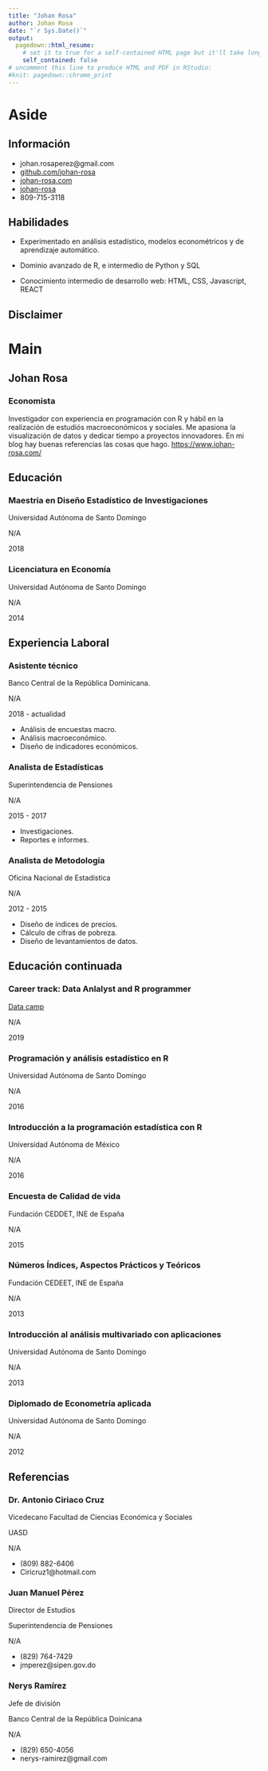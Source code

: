 ---
title: "Johan Rosa"
author: Johan Rosa
date: "`r Sys.Date()`"
output:
  pagedown::html_resume:
    # set it to true for a self-contained HTML page but it'll take longer to render
    self_contained: false
# uncomment this line to produce HTML and PDF in RStudio:
#knit: pagedown::chrome_print
---

Aside
================================================================================

Información {#contact}
--------------------------------------------------------------------------------

- <i class="fa fa-envelope"></i> johan.rosaperez@gmail.com
- <i class="fa fa-github"></i> [github.com/johan-rosa](https://github.com/Johan-rosa)
- <i class="fab fa-blogger"></i> [johan-rosa.com](https://www.johan-rosa.com)
- <i class="fab fa-stack-overflow"></i> [johan-rosa](https://stackoverflow.com/users/10266675/johan-rosa)
- <i class="fa fa-phone"></i> 809-715-3118


Habilidades {#skills}
--------------------------------------------------------------------------------

- Experimentado en análisis estadístico, modelos econométricos y de aprendizaje automático.

- Dominio avanzado de R, e intermedio de Python y SQL

- Conocimiento intermedio de desarrollo web: HTML, CSS, Javascript, REACT


Disclaimer {#disclaimer}
--------------------------------------------------------------------------------




Main
================================================================================

Johan Rosa {#title}
--------------------------------------------------------------------------------

### Economista

Investigador con experiencia en programación con R y hábil en la realización de estudiós macroeconómicos y sociales. Me apasiona la visualización de datos y dedicar tiempo a proyectos innovadores. En mi blog hay buenas referencias las cosas que hago. [https://www.johan-rosa.com/](https://www.johan-rosa.com/)


Educación {data-icon=graduation-cap data-concise=true}
--------------------------------------------------------------------------------

### Maestría en Diseño Estadístico de Investigaciones

Universidad Autónoma de Santo Domingo

N/A

2018

### Licenciatura en Economía

Universidad Autónoma de Santo Domingo

N/A

2014


Experiencia Laboral {data-icon=suitcase}
--------------------------------------------------------------------------------

### Asistente técnico

Banco Central de la República Dominicana.

N/A

2018 - actualidad

::: concise
- Análisis de encuestas macro. 
- Análisis macroeconómico.
- Diseño de indicadores económicos.
:::

### Analista de Estadísticas

Superintendencia de Pensiones

N/A

2015 - 2017

::: concise
- Investigaciones. 
- Reportes e informes.
:::

### Analista de Metodología 

Oficina Nacional de Estadística

N/A

2012 - 2015

::: concise
- Diseño de índices de precios. 
- Cálculo de cifras de pobreza.
- Diseño de levantamientos de datos.
:::

Educación continuada {data-icon=file}
--------------------------------------------------------------------------------

### Career track: Data Anlalyst and R programmer

[Data camp](https://www.datacamp.com/profile/johanrosaperez)

N/A

2019

### Programación y análisis estadístico en R

Universidad Autónoma de Santo Domingo

N/A

2016

### Introducción a la programación estadística con R

Universidad Autónoma de México

N/A

2016

### Encuesta de Calidad de vida

Fundación CEDDET, INE de España

N/A

2015

### Números Índices, Aspectos Prácticos y Teóricos

Fundación CEDEET, INE de España

N/A

2013

### Introducción al análisis multivariado con aplicaciones

Universidad Autónoma de Santo Domingo

N/A

2013

### Diplomado de Econometría aplicada 

Universidad Autónoma de Santo Domingo

N/A

2012


Referencias
--------------------------------------------------------------------------------


### Dr. Antonio Ciriaco Cruz 

Vicedecano Facultad de Ciencias Económica y Sociales 

UASD

N/A

::: concise
- <i class="fas fa-phone"></i> (809) 882-6406 
- <i class="fas fa-envelope"></i> Ciricruz1@hotmail.com
:::


### Juan Manuel Pérez

Director de Estudios

Superintendencia de Pensiones

N/A

::: concise
- <i class="fas fa-phone"></i> (829) 764-7429
- <i class="fas fa-envelope"></i> jmperez@sipen.gov.do
:::

### Nerys Ramírez 

Jefe de división

Banco Central de la República Doinicana

N/A

::: concise
- <i class="fas fa-phone"></i> (829) 650-4056
- <i class="fas fa-envelope"></i> nerys-ramirez@gmail.com
:::

